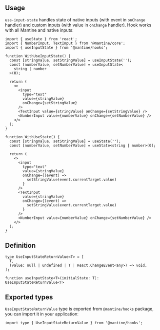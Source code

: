 

## Usage

`use-input-state` handles state of native inputs (with event in `onChange` handler) and custom inputs (with value in `onChange` handler).
Hook works with all Mantine and native inputs:

```tsx
import { useState } from 'react';
import { NumberInput, TextInput } from '@mantine/core';
import { useInputState } from '@mantine/hooks';

function WithUseInputState() {
  const [stringValue, setStringValue] = useInputState('');
  const [numberValue, setNumberValue] = useInputState<
    string | number
  >(0);

  return (
    <>
      <input
        type="text"
        value={stringValue}
        onChange={setStringValue}
      />
      <TextInput value={stringValue} onChange={setStringValue} />
      <NumberInput value={numberValue} onChange={setNumberValue} />
    </>
  );
}

function WithUseState() {
  const [stringValue, setStringValue] = useState('');
  const [numberValue, setNumberValue] = useState<string | number>(0);

  return (
    <>
      <input
        type="text"
        value={stringValue}
        onChange={(event) =>
          setStringValue(event.currentTarget.value)
        }
      />
      <TextInput
        value={stringValue}
        onChange={(event) =>
          setStringValue(event.currentTarget.value)
        }
      />
      <NumberInput value={numberValue} onChange={setNumberValue} />
    </>
  );
}
```

## Definition

```tsx
type UseInputStateReturnValue<T> = [
  T,
  (value: null | undefined | T | React.ChangeEvent<any>) => void,
];

function useInputState<T>(initialState: T): UseInputStateReturnValue<T>
```

## Exported types

`UseInputStateReturnValue` type is exported from `@mantine/hooks` package,
you can import it in your application:

```tsx
import type { UseInputStateReturnValue } from '@mantine/hooks';
```
